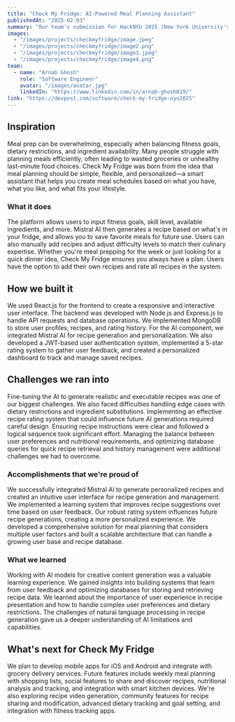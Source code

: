 ```yaml
---
title: "Check My Fridge: AI-Powered Meal Planning Assistant"
publishedAt: "2025-02-03"
summary: "Our team's submission for HackNYU 2025 (New York University's MLH Hackathon on Feb 2-3), creating a smart meal planning assistant that generates personalized recipes based on available ingredients and dietary preferences."
images:
  - "/images/projects/checkmyfridge/image.jpeg"
  - "/images/projects/checkmyfridge/image2.png"
  - "/images/projects/checkmyfridge/image3.jpeg"
  - "/images/projects/checkmyfridge/image4.png"
team:
  - name: "Arnab Ghosh"
    role: "Software Engineer"
    avatar: "/images/avatar.jpg"
    linkedIn: "https://www.linkedin.com/in/arnab-ghosh819/"
link: "https://devpost.com/software/check-my-fridge-nyu2025"
---
```

## Inspiration
Meal prep can be overwhelming, especially when balancing fitness goals, dietary restrictions, and ingredient availability. Many people struggle with planning meals efficiently, often leading to wasted groceries or unhealthy last-minute food choices. Check My Fridge was born from the idea that meal planning should be simple, flexible, and personalized—a smart assistant that helps you create meal schedules based on what you have, what you like, and what fits your lifestyle.

### What it does
The platform allows users to input fitness goals, skill level, available ingredients, and more. Mistral AI then generates a recipe based on what's in your fridge, and allows you to save favorite meals for future use. Users can also manually add recipes and adjust difficulty levels to match their culinary expertise. Whether you're meal prepping for the week or just looking for a quick dinner idea, Check My Fridge ensures you always have a plan. Users have the option to add their own recipes and rate all recipes in the system.

## How we built it
We used React.js for the frontend to create a responsive and interactive user interface. The backend was developed with Node.js and Express.js to handle API requests and database operations. We implemented MongoDB to store user profiles, recipes, and rating history. For the AI component, we integrated Mistral AI for recipe generation and personalization. We also developed a JWT-based user authentication system, implemented a 5-star rating system to gather user feedback, and created a personalized dashboard to track and manage saved recipes.

## Challenges we ran into
Fine-tuning the AI to generate realistic and executable recipes was one of our biggest challenges. We also faced difficulties handling edge cases with dietary restrictions and ingredient substitutions. Implementing an effective recipe rating system that could influence future AI generations required careful design. Ensuring recipe instructions were clear and followed a logical sequence took significant effort. Managing the balance between user preferences and nutritional requirements, and optimizing database queries for quick recipe retrieval and history management were additional challenges we had to overcome.

### Accomplishments that we're proud of
We successfully integrated Mistral AI to generate personalized recipes and created an intuitive user interface for recipe generation and management. We implemented a learning system that improves recipe suggestions over time based on user feedback. Our robust rating system influences future recipe generations, creating a more personalized experience. We developed a comprehensive solution for meal planning that considers multiple user factors and built a scalable architecture that can handle a growing user base and recipe database.

### What we learned
Working with AI models for creative content generation was a valuable learning experience. We gained insights into building systems that learn from user feedback and optimizing databases for storing and retrieving recipe data. We learned about the importance of user experience in recipe presentation and how to handle complex user preferences and dietary restrictions. The challenges of natural language processing in recipe generation gave us a deeper understanding of AI limitations and capabilities.

## What's next for Check My Fridge
We plan to develop mobile apps for iOS and Android and integrate with grocery delivery services. Future features include weekly meal planning with shopping lists, social features to share and discover recipes, nutritional analysis and tracking, and integration with smart kitchen devices. We're also exploring recipe video generation, community features for recipe sharing and modification, advanced dietary tracking and goal setting, and integration with fitness tracking apps.
